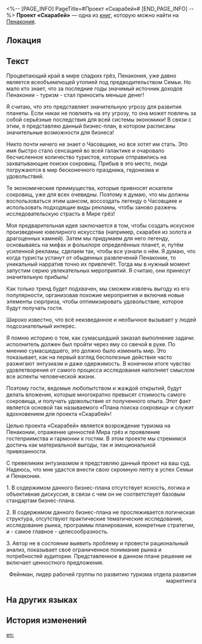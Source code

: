 <%-- [PAGE_INFO]
PageTitle=#Проект «Скарабей»#
[END_PAGE_INFO] --%>
{{Дополнить}}
{{Книга Инфобокс
|id           = 331
|Название     = 
|Изображение  = Предмет Книга Пенакония.png
|Мир          = Пенакония
|Томов        = 1
|Автор        = <!--нужно добавить-->
|Описание     = «Впечатляющий» бизнес-план Боччи, содержание которого оставляет желать лучшего...
|Том1         = {{tx}}
|Источник1    = {{tx|Отсутствует источник}}
|Персонажи    = 
|Фракции      = 
}}
'''Проект «Скарабей»''' — одна из [[Книги|книг]], которую можно найти на [[Пенакония]].

==Локация==
{{Отметка карты|<!--название карты-->|<!--id отметки-->}}

==Текст==
{{Размер|28|1. Цель}}

Процветающий край в мире сладких грёз, Пенакония, уже давно является всеобъемлющей утопией под предводительством Семьи. Но мало кто знает, что за последние годы значимый источник доходов Пенаконии - туризм - стал приносить меньше денег!<br />
{{Цвет|Огненный|<u>[Примечание: Предоставьте конкретные данные, которые относятся к этому временному периоду.]</u>}}

Я считаю, что это представляет значительную угрозу для развития планеты. Если никак не повлиять на эту угрозу, то она может повлечь за собой серьёзные последствия для всей системы экономики! В связи с этим, я представляю данный бизнес-план, в котором расписаны значительные возможности для бизнеса!<br />
{{Цвет|Огненный|<u>[Примечание: Предоставьте доказательства ваших заявлений и воздержитесь от излишнего употребления восклицательных знаков.]</u>}}

{{Размер|28|2. Мероприятия}}

Никто почти ничего не знает о Часовщике, но все хотят им стать. Это имя быстро стало сенсацией во всей галактике и очаровало бесчисленное количество туристов, которые отправились на захватывающие поиски сокровищ. Прибыв в это место, люди погружаются в мир бесконечного праздника, гедонизма и удовольствий.<br />
{{Цвет|Огненный|<u>[Примечание: Используйте более сдержанную и конкретную лексику.]</u>}}

Те экономические преимущества, которые привносят искатели сокровищ, уже для всех очевидны. Поэтому я думаю, что мы должны воспользоваться этим шансом, воссоздать легенду о Часовщике и использовать подходящие виды рекламы, чтобы заново разжечь исследовательскую страсть в Мире грёз!

Моя предварительная идея заключается в том, чтобы создать искусное произведение ювелирного искусства (например, скарабея из золота и драгоценных камней). Затем мы придумаем для него легенду, основываясь на мифах и фольклоре определённых планет, и, путём усиленной рекламы, сделаем так, чтобы все узнали о нём. Я думаю, что когда туристы устанут от обыденных развлечений Пенаконии, то уникальный нарратив точно их привлечёт. Тогда мы в нужный момент запустим серию увлекательных мероприятий. Я считаю, они принесут значительную прибыль!<br />
{{Цвет|Огненный|<u>[Примечание: Воздержитесь от излишнего использования таких субъективных формулировок, как «я думаю», «я считаю», «точно».]</u>}}

Как только тренд будет подхвачен, мы сможем извлечь выгоду из его популярности, организовав похожие мероприятия и включив новые элементы сюрприза, чтобы оптимизировать удовольствие, которое будут получать гости.<br />
{{Цвет|Огненный|<u>[Примечание: Предоставьте объективные причины для введения упомянутых выше стратегий, подтверждённые достоверными аргументами. Уточните, что такое «похожие мероприятия» и «новые элементы сюрприза».]</u>}}

{{Размер|28|2. Анализ рынка}}

Широко известно, что всё неизведанное и необычное вызывает у людей подсознательный интерес.<br />
{{Цвет|Огненный|<u>[Примечание: «Широко известно», что в разделе «Анализ рынка» должны присутствовать отчёты об анализе рынка, анализ моделирования данных, подтверждающие аргументы, а не личные высказывания.]</u>}}

Я помню историю о том, как сумасшедший заказал выполнение задачи: исполнитель должен был пройти через яму со свечой в руке. По мнению сумасшедшего, это должно было изменить мир. Это показывает, как на первый взгляд бесполезные действия часто разжигают энтузиазм и даже одержимость. В конечном итоге чувство удовлетворения от самого процесса исследования наполняет смыслом все аспекты человеческой жизни.<br />
{{Цвет|Огненный|<u>[Примечание: Воздержитесь от спекулятивных анализов, которые не отвечают потребностям пользователей.]</u>}}

Поэтому гости, ведомые любопытством и жаждой открытий, будут делать вложения, которые многократно превысят стоимость самого сокровища, и получать удовольствие от полученного опыта. Этот факт является основой так называемого «Плана поиска сокровищ» и служит вдохновением для проекта «Скарабей»!<br />
{{Цвет|Огненный|<u>[Примечание: Воздержитесь от обсуждения источников вашего вдохновения, цитирования священных текстов или выдумывания абстрактных концепций в бизнес-плане.]</u>}}

{{Размер|28|4. Заключение}}

Целью проекта «Скарабей» является возрождение туризма на Пенаконии, отражение ценностей Мира грёз и проявление гостеприимства и гармонии к гостям. В этом проекте мы стремимся достичь как материальной выгоды, так и эмоциональной привязанности.

С превеликим энтузиазмом я представляю данный проект на ваш суд. Надеюсь, что мне удастся внести свою скромную лепту в успех Семьи и Пенаконии.


{{Размер|28|Рецензия}}

1. В содержимом данного бизнес-плана отсутствует ясность, логика и объективная дискуссия, в связи с чем он не соответствует базовым стандартам бизнес-плана.

2. В содержимом данного бизнес-плана не прослеживается логическая структура, отсутствуют практические тематические исследования, исследование рынка, программы планирования, конкретные стратегии, и - самое главное - целесообразность.

3. Автор не в состоянии выявить проблему и провести рациональный анализ, показывает своё ограниченное понимание рынка и потребностей аудитории. Представленное в данном плане решение не включает ценностного предложения.

{{Цвет|Огненный|{{Размер|28|Исходя из вышесказанного, данный проект отклонён.}}}}

<div align="right">Фейнман, лидер рабочей группы по развитию туризма отдела развития маркетинга</div>

==На других языках==
{{На других языках
|en   = ''Project: Scarab''
|zhs  = 《圣甲虫计划》
|zht  = 《聖甲蟲計畫》
|ja   = 『スカラベシール計画』
|ko   = ≪스카라브 계획≫
|es   = «Proyecto Escarabajo»
|fr   = ''Projet scarabée''
|ru   = Проект «Скарабей»
|th   = "โครงการแมลงศักดิ์สิทธิ์"
|vi   = "Kế Hoạch Bọ Cánh Cứng"
|de   = „Projekt: Skarabäus“
|id   = "Proyek Kumbang Suci"
|pt   = Projeto: Escaravelho
}}

==История изменений==
{{История изменений|3.5}}

[[en:]]